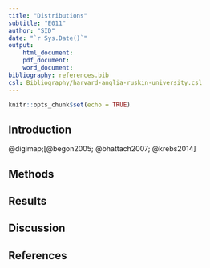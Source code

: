 ```yaml
---
title: "Distributions"
subtitle: "E011"
author: "SID"
date: "`r Sys.Date()`"
output: 
    html_document:
    pdf_document:
    word_document:
bibliography: references.bib
csl: Bibliography/harvard-anglia-ruskin-university.csl
---
```


```r
knitr::opts_chunk$set(echo = TRUE)
```

## Introduction

@digimap;[@begon2005; @bhattach2007; @krebs2014]

## Methods

## Results

## Discussion

## References
